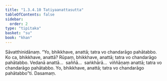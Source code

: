 ```yaml
---
title: "1.3.4.10 Tatiyaanattasutta"
tableOfContents: false
sidebar:
  order: 2
type: "tipitaka"
basket: "su"
book: "khan"
---
```



<DynamicBreadcrumb />

<Division number="145" book="khan" bookNo="13" page="147">

<Paragraph number="779" book="khan">
Sāvatthinidānaṃ. “Yo, bhikkhave, anattā; tatra vo chandarāgo pahātabbo. Ko ca, bhikkhave, anattā? Rūpaṃ, bhikkhave, anattā; tatra vo chandarāgo pahātabbo. Vedanā anattā…  saññā…  saṅkhārā…  viññāṇaṃ anattā; tatra vo chandarāgo pahātabbo. Yo, bhikkhave, anattā; tatra vo chandarāgo pahātabbo”ti.

</Paragraph>
</Division>

<Paragraph number="780" type="center" book="khan">
Dasamaṃ.
</Paragraph>